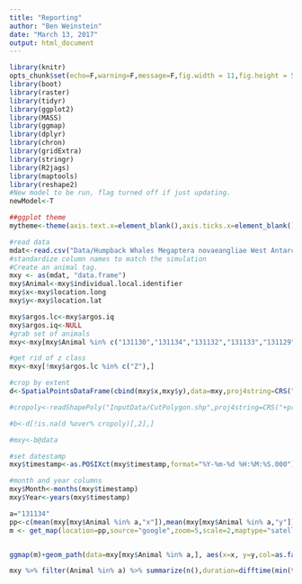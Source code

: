 ```yaml
---
title: "Reporting"
author: "Ben Weinstein"
date: "March 13, 2017"
output: html_document
---
```


```r
library(knitr)
opts_chunk$set(echo=F,warning=F,message=F,fig.width = 11,fig.height = 5,cache=F)
library(boot)
library(raster)
library(tidyr)
library(ggplot2)
library(MASS)
library(ggmap)
library(dplyr)
library(chron)
library(gridExtra)
library(stringr)
library(R2jags)
library(maptools)
library(reshape2)
#New model to be run, flag turned off if just updating.
newModel<-T

##ggplot theme
mytheme<-theme(axis.text.x=element_blank(),axis.ticks.x=element_blank(),axis.text.y=element_blank(),axis.ticks.y=element_blank(),axis.title.x=element_blank(),axis.title.y=element_blank(),panel.grid=element_blank())
```

```r
#read data
mdat<-read.csv("Data/Humpback Whales Megaptera novaeangliae West Antarctic Peninsula-3343066988628153526.csv")
#standardize column names to match the simulation
#Create an animal tag.
mxy <- as(mdat, "data.frame")
mxy$Animal<-mxy$individual.local.identifier
mxy$x<-mxy$location.long
mxy$y<-mxy$location.lat

mxy$argos.lc<-mxy$argos.iq
mxy$argos.iq<-NULL
#grab set of animals
mxy<-mxy[mxy$Animal %in% c("131130","131134","131132","131133","131129","131128","131127"),]

#get rid of z class 
mxy<-mxy[!mxy$argos.lc %in% c("Z"),]

#crop by extent
d<-SpatialPointsDataFrame(cbind(mxy$x,mxy$y),data=mxy,proj4string=CRS("+proj=longlat +datum=WGS84"))

#cropoly<-readShapePoly("InputData/CutPolygon.shp",proj4string=CRS("+proj=longlat +datum=WGS84"))

#b<-d[!is.na(d %over% cropoly)[,2],]

#mxy<-b@data

#set datestamp
mxy$timestamp<-as.POSIXct(mxy$timestamp,format="%Y-%m-%d %H:%M:%S.000")

#month and year columns
mxy$Month<-months(mxy$timestamp)
mxy$Year<-years(mxy$timestamp)
```

```r

a="131134"
pp<-c(mean(mxy[mxy$Animal %in% a,"x"]),mean(mxy[mxy$Animal %in% a,"y"]))
m <- get_map(location=pp,source="google",zoom=5,scale=2,maptype="satellite",color = "bw")


ggmap(m)+geom_path(data=mxy[mxy$Animal %in% a,], aes(x=x, y=y,col=as.factor(Animal)),size=.5)  + facet_wrap(~Animal,nrow=2) + scale_color_discrete(guide="none") + theme(axis.text.x=element_blank(),axis.text.y=element_blank(),axis.ticks.x=element_blank(),axis.ticks.y=element_blank()) + labs(x="",y="")

mxy %>% filter(Animal %in% a) %>% summarize(n(),duration=difftime(min(timestamp),max(timestamp),units="days"),start=max(timestamp),end=min(timestamp))
```
